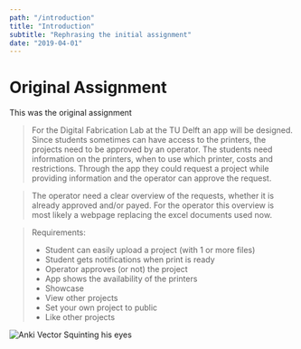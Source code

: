 ```yaml
---
path: "/introduction"
title: "Introduction"
subtitle: "Rephrasing the initial assignment"
date: "2019-04-01"
---
```


# Original Assignment

This was the original assignment

> For the Digital Fabrication Lab at the TU Delft an app will be designed. Since students sometimes can have access to the printers, the projects need to be approved by an operator. The students need information on the printers, when to use which printer, costs and restrictions. Through the app they could request a project while providing information and the operator can approve the request.

> The operator need a clear overview of the requests, whether it is already approved and/or payed. For the operator this overview is most likely a webpage replacing the excel documents used now.

> Requirements:
>
> - Student can easily upload a project (with 1 or more files)
> - Student gets notifications when print is ready
> - Operator approves (or not) the project
> - App shows the availability of the printers
> - Showcase
> - View other projects
> - Set your own project to public
> - Like other projects

![Anki Vector Squinting his eyes](./img/vector.gif)
